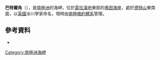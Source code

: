 {{Coord|67|10|S|64|45|W|source:GNIS|display=title}}

'''巴特爾角'''（{{lang-en|Battle Point, Antarctica}}），是[[南極洲|南極洲]]的海岬，位於[[葛拉漢地|葛拉漢地]]東部的[[弗因海岸|弗因海岸]]，處於[[德特山|德特山]]東南面，以[[英國|英國]]冰川學家命名，現時由[[南極條約體系|南極條約體系]]管理。

==參考資料==
* {{usgs-gazetteer|id=1077}}

{{DEFAULTSORT:Battle Point}}
[[Category:南極洲海岬|Category:南極洲海岬]]


{{FoynCoast-geo-stub}}